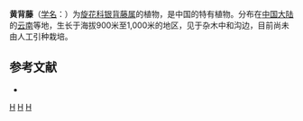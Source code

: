 {{Speciesbox
| genus = Argyreia
| species = fulvo-villosa
| authority = [[吴征镒|C. Y. Wu]] et [[黄素华|S. H. Huang]]
}}

'''黄背藤'''（[[学名|学名]]：{{lang|la|''Argyreia fulvo-villosa''}}）为[[旋花科|旋花科]][[银背藤属|银背藤属]]的植物，是中国的特有植物。分布在[[中国大陆|中国大陆]]的[[云南|云南]]等地，生长于海拔900米至1,000米的地区，见于杂木中和沟边，目前尚未由人工引种栽培。

== 参考文献 ==
<div class="references-small">
* {{cite web| url =http://www.bioinfo.cn/db05/KmzwSpecies.php?action=view&id=5306| title =黄背藤| work =《中国高等植物数据库全库》| publisher =中国科学院微生物研究所| author =昆明植物研究所| accessdate =2009-02-25| deadurl =yes| archiveurl =https://web.archive.org/web/20160305030300/http://www.bioinfo.cn/db05/KmzwSpecies.php?action=view&id=5306| archivedate =2016-03-05}}
</div>

{{taxonbar}}

[[Category:银背藤属|H]]
[[Category:中國特有植物|H]]
[[Category:云南植物|H]]